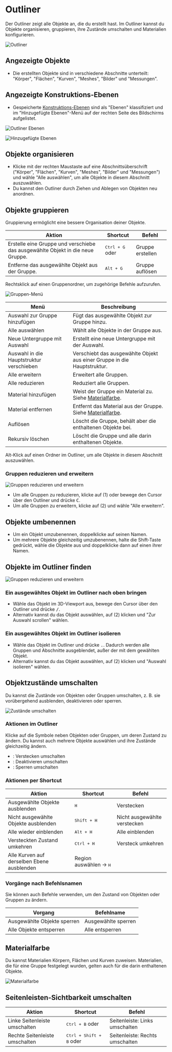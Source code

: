 
# Outliner

Der Outliner zeigt alle Objekte an, die du erstellt hast. Im Outliner kannst du Objekte organisieren, gruppieren, ihre Zustände umschalten und Materialien konfigurieren.

![Outliner](/img/outliner-001.png)

## Angezeigte Objekte

- Die erstellten Objekte sind in verschiedene Abschnitte unterteilt: "Körper", "Flächen", "Kurven", "Meshes", "Bilder" und "Messungen".

## Angezeigte Konstruktions-Ebenen

- Gespeicherte [Konstruktions-Ebenen](/construction-plane) sind als "Ebenen" klassifiziert und im "Hinzugefügte Ebenen"-Menü auf der rechten Seite des Bildschirms aufgelistet.

![Outliner Ebenen](/img/construction-plane-saved.png)   

![Hinzugefügte Ebenen](/img/construction-plane-menu.png)   

## Objekte organisieren

- Klicke mit der rechten Maustaste auf eine Abschnittsüberschrift ("Körper", "Flächen", "Kurven", "Meshes", "Bilder" und "Messungen") und wähle "Alle auswählen", um alle Objekte in diesem Abschnitt auszuwählen.
- Du kannst den Outliner durch Ziehen und Ablegen von Objekten neu anordnen.

## Objekte gruppieren

Gruppierung ermöglicht eine bessere Organisation deiner Objekte.

| Aktion | Shortcut | Befehl |
| --------------------------- | ------------------------------- | ------------------ |
| Erstelle eine Gruppe und verschiebe das ausgewählte Objekt in die neue Gruppe. | <kbd>Ctrl + G</kbd> oder <ButtonIcon type="outliner-gruop-icon" /> | Gruppe erstellen |
| Entferne das ausgewählte Objekt aus der Gruppe. | <kbd>Alt + G</kbd> | Gruppe auflösen |

Rechtsklick auf einen Gruppenordner, um zugehörige Befehle aufzurufen.

![Gruppen-Menü](/img/outliner-group-objects-menu.png)

| Menü | Beschreibung |
| -------------------------------- | ------------------------------------------------------------- |
| Auswahl zur Gruppe hinzufügen | Fügt das ausgewählte Objekt zur Gruppe hinzu. |
| Alle auswählen | Wählt alle Objekte in der Gruppe aus. |
| Neue Untergruppe mit Auswahl | Erstellt eine neue Untergruppe mit der Auswahl. |
| Auswahl in die Hauptstruktur verschieben | Verschiebt das ausgewählte Objekt aus einer Gruppe in die Hauptstruktur. |
| Alle erweitern | Erweitert alle Gruppen. |
| Alle reduzieren | Reduziert alle Gruppen. |
| Material hinzufügen | Weist der Gruppe ein Material zu. Siehe [Materialfarbe](#materialfarbe). |
| Material entfernen | Entfernt das Material aus der Gruppe. Siehe [Materialfarbe](#materialfarbe). |
| Auflösen | Löscht die Gruppe, behält aber die enthaltenen Objekte bei. |
| Rekursiv löschen | Löscht die Gruppe und alle darin enthaltenen Objekte. |

Alt-Klick auf einen Ordner im Outliner, um alle Objekte in diesem Abschnitt auszuwählen.

### Gruppen reduzieren und erweitern

![Gruppen reduzieren und erweitern](/img/outliner-collapse-expand.png)

- Um alle Gruppen zu reduzieren, klicke auf (1) oder bewege den Cursor über den Outliner und drücke <kbd>C</kbd>.
- Um alle Gruppen zu erweitern, klicke auf (2) und wähle "Alle erweitern".

## Objekte umbenennen

- Um ein Objekt umzubenennen, doppelklicke auf seinen Namen.
- Um mehrere Objekte gleichzeitig umzubenennen, halte die Shift-Taste gedrückt, wähle die Objekte aus und doppelklicke dann auf einen ihrer Namen.

## Objekte im Outliner finden

![Gruppen reduzieren und erweitern](/img/outliner-collapse-expand.png)

### Ein ausgewähltes Objekt im Outliner nach oben bringen

- Wähle das Objekt im 3D-Viewport aus, bewege den Cursor über den Outliner und drücke <kbd>/</kbd>.
- Alternativ kannst du das Objekt auswählen, auf (2) klicken und "Zur Auswahl scrollen" wählen.

### Ein ausgewähltes Objekt im Outliner isolieren

- Wähle das Objekt im Outliner und drücke <kbd>.</kbd>. Dadurch werden alle Gruppen und Abschnitte ausgeblendet, außer der mit dem gewählten Objekt.
- Alternativ kannst du das Objekt auswählen, auf (2) klicken und "Auswahl isolieren" wählen.

## Objektzustände umschalten

Du kannst die Zustände von Objekten oder Gruppen umschalten, z. B. sie vorübergehend ausblenden, deaktivieren oder sperren.

![Zustände umschalten](/img/toggle-object-states.png)

### Aktionen im Outliner

Klicke auf die Symbole neben Objekten oder Gruppen, um deren Zustand zu ändern. Du kannst auch mehrere Objekte auswählen und ihre Zustände gleichzeitig ändern.

- <ButtonIcon type="button-outliner-hide" double="true" />: Verstecken umschalten
- <ButtonIcon type="button-outliner-disable" double="true" /> : Deaktivieren umschalten
- <ButtonIcon type="button-outliner-disable-selection" double="true"  /> : Sperren umschalten

### Aktionen per Shortcut

| Aktion | Shortcut | Befehl |
| ---------------------------- | ---------------- | ---------------- |
| Ausgewählte Objekte ausblenden | <kbd>H</kbd> | Verstecken |
| Nicht ausgewählte Objekte ausblenden | <kbd>Shift + H</kbd> | Nicht ausgewählte verstecken |
| Alle wieder einblenden | <kbd>Alt + H</kbd> | Alle einblenden |
| Versteckten Zustand umkehren | <kbd>Ctrl + H</kbd> | Versteck umkehren |
| Alle Kurven auf derselben Ebene ausblenden | Region auswählen -> <kbd>H</kbd> | |

### Vorgänge nach Befehlsnamen

Sie können auch Befehle verwenden, um den Zustand von Objekten oder Gruppen zu ändern.

| Vorgang                           | Befehlname                    |
| --------------------------------- | ----------------------------- |
| Ausgewählte Objekte sperren      | Ausgewählte sperren           |
| Alle Objekte entsperren          | Alle entsperren               |

## Materialfarbe

Du kannst Materialien Körpern, Flächen und Kurven zuweisen. Materialien, die für eine Gruppe festgelegt wurden, gelten auch für die darin enthaltenen Objekte.

![Materialfarbe](/img/outliner-04.png)

## Seitenleisten-Sichtbarkeit umschalten

| Aktion | Shortcut | Befehl |
| ---------------------------- | ---------------------------- | ---------------- |
| Linke Seitenleiste umschalten | <kbd>Ctrl + B</kbd> oder <ButtonIcon type="button-left-sidebar-toggle" /> | Seitenleiste: Links umschalten |
| Rechte Seitenleiste umschalten | <kbd>Ctrl + Shift + B</kbd> oder <ButtonIcon type="button-right-sidebar-toggle" /> | Seitenleiste: Rechts umschalten |

